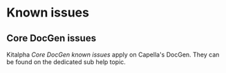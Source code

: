 = Known issues =

== Core DocGen issues ==

Kitalpha ''Core DocGen known issues'' apply on Capella's DocGen. They can be found on the dedicated sub help topic.